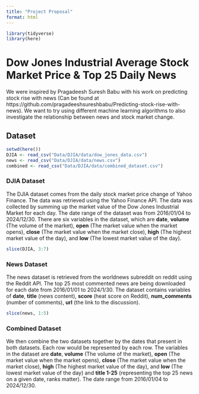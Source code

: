 ```yaml
---
title: "Project Proposal"
format: html
---
```


```r
library(tidyverse)
library(here)
```

# Dow Jones Industrial Average Stock Market Price & Top 25 Daily News

We were inspired by Pragadeesh Suresh Babu with his work on predicting stock rise with news (Can be found at https://github.com/pragadeeshsureshbabu/Predicting-stock-rise-with-news). We want to try using different machine learning algorithms to also investigate the relationship between news and stock market change.

## Dataset

```r
setwd(here())
DJIA <- read_csv("Data/DJIA/data/dow_jones_data.csv")
news <- read_csv("Data/DJIA/data/news.csv")
combined <- read_csv("Data/DJIA/data/combined_dataset.csv")
```

### DJIA Dataset

The DJIA dataset comes from the daily stock market price change of Yahoo Finance. The data was retrieved using the Yahoo Finance API. The data was collected by summing up the market value of the Dow Jones Industrial Market for each day. The date range of the dataset was from 2016/01/04 to 2024/12/30. There are six variables in the dataset, which are **date**, **volume** (The volume of the market), **open** (The market value when the market opens), **close** (The market value when the market close), **high** (The highest market value of the day), and **low** (The lowest market value of the day).

```r
slice(DJIA, 3:7)
```

### News Dataset

The news dataset is retrieved from the worldnews subreddit on reddit using the Reddit API. The top 25 most commented news are being downloaded for each date from 2016/01/01 to 2024/1/30. The dataset contains variables of **date**, **title** (news content), **score** (heat score on Reddit), **num_comments** (number of comments), **url** (the link to the discussion).

```r
slice(news, 1:5)
```

### Combined Dataset

We then combine the two datasets together by the dates that present in both datasets. Each row would be represented by each row. The variables in the dataset are **date**, **volume** (The volume of the market), **open** (The market value when the market opens), **close** (The market value when the market close), **high** (The highest market value of the day), and **low** (The lowest market value of the day) and **title 1-25** (representing the top 25 news on a given date, ranks matter). The date range from 2016/01/04 to 2024/12/30.
